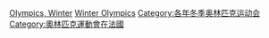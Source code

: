 {{Commons cat|1924 Winter Olympics}}
{{Cat main|1924年冬季奧林匹克運動會}}
{{CatPair|1920年夏季奧林匹克運動會|1928年冬季奧林匹克運動會}}

[[Category:1924年綜合運動會|Olympics, Winter]]
[[Category:1924年法國體育|Winter Olympics]]
[[Category:各年冬季奥林匹克运动会|Category:各年冬季奥林匹克运动会]]
[[Category:奧林匹克運動會在法國|Category:奧林匹克運動會在法國]]